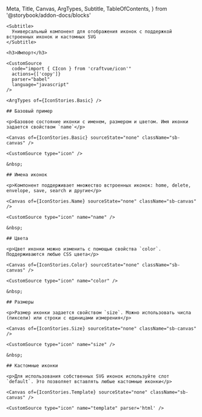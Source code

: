   Meta,
  Title,
  Canvas,
  ArgTypes,
  Subtitle,
  TableOfContents,
} from '@storybook/addon-docs/blocks'

<Meta of={IconStories} />

<div className='sb-docs-wrapper' >
  <div className='sb-docs-content'>
    <Title>Иконка</Title>

    <Subtitle>
      Универсальный компонент для отображения иконок с поддержкой встроенных иконок и кастомных SVG
    </Subtitle>

    <h3>Импорт</h3>

    <CustomSource
      code="import { CIcon } from 'craftvue/icon'"
      actions={['copy']}
      parser="babel"
      language="javascript"
    />

    <ArgTypes of={IconStories.Basic} />

    ## Базовый пример

    <p>Базовое состояние иконки с именем, размером и цветом. Имя иконки задается свойством `name`</p>

    <Canvas of={IconStories.Basic} sourceState="none" className="sb-canvas" />

    <CustomSource type="icon" />

    &nbsp;

    ## Имена иконок

    <p>Компонент поддерживает множество встроенных иконок: home, delete, envelope, save, search и другие</p>

    <Canvas of={IconStories.Name} sourceState="none" className="sb-canvas" />

    <CustomSource type="icon" name="name" />

    &nbsp;

    ## Цвета

    <p>Цвет иконки можно изменить с помощью свойства `color`. Поддерживаются любые CSS цвета</p>

    <Canvas of={IconStories.Color} sourceState="none" className="sb-canvas" />

    <CustomSource type="icon" name="color" />

    &nbsp;

    ## Размеры

    <p>Размер иконки задается свойством `size`. Можно использовать числа (пиксели) или строки с единицами измерения</p>

    <Canvas of={IconStories.Size} sourceState="none" className="sb-canvas" />

    <CustomSource type="icon" name="size" />

    &nbsp;

    ## Кастомные иконки

    <p>Для использования собственных SVG иконок используйте слот `default`. Это позволяет вставлять любые кастомные иконки</p>

    <Canvas of={IconStories.Template} sourceState="none" className="sb-canvas" />

    <CustomSource type="icon" name="template" parser='html' />

  </div>

  <div>
    <TableOfContents
      className='sb-docs-toc sb-unstyled'
      title='Компоненты'
      contentsSelector='.sb-docs-content'
      headingSelector="h2"
      ignoreSelector='.sbdocs-subtitle'
    />
  </div>
</div>
